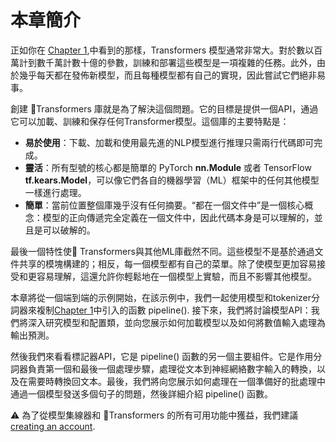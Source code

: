 # 本章簡介

<CourseFloatingBanner
    chapter={2}
    classNames="absolute z-10 right-0 top-0"
/>

正如你在 [Chapter 1](/course/chapter1),中看到的那樣，Transformers 模型通常非常大。對於數以百萬計到數千萬計數十億的參數，訓練和部署這些模型是一項複雜的任務。此外，由於幾乎每天都在發佈新模型，而且每種模型都有自己的實現，因此嘗試它們絕非易事。

創建 🤗Transformers 庫就是為了解決這個問題。它的目標是提供一個API，通過它可以加載、訓練和保存任何Transformer模型。這個庫的主要特點是：
-  **易於使用**：下載、加載和使用最先進的NLP模型進行推理只需兩行代碼即可完成。
- **靈活**：所有型號的核心都是簡單的 PyTorch **nn.Module** 或者 TensorFlow **tf.kears.Model**，可以像它們各自的機器學習（ML）框架中的任何其他模型一樣進行處理。
- **簡單**：當前位置整個庫幾乎沒有任何摘要。“都在一個文件中”是一個核心概念：模型的正向傳遞完全定義在一個文件中，因此代碼本身是可以理解的，並且是可以破解的。

最後一個特性使🤗 Transformers與其他ML庫截然不同。這些模型不是基於通過文件共享的模塊構建的；相反，每一個模型都有自己的菜單。除了使模型更加容易接受和更容易理解，這還允許你輕鬆地在一個模型上實驗，而且不影響其他模型。

本章將從一個端到端的示例開始，在該示例中，我們一起使用模型和tokenizer分詞器來複制[Chapter 1](/course/chapter1)中引入的函數 pipeline(). 接下來，我們將討論模型API：我們將深入研究模型和配置類，並向您展示如何加載模型以及如何將數值輸入處理為輸出預測。

然後我們來看看標記器API，它是 pipeline() 函數的另一個主要組件。它是作用分詞器負責第一個和最後一個處理步驟，處理從文本到神經網絡數字輸入的轉換，以及在需要時轉換回文本。最後，我們將向您展示如何處理在一個準備好的批處理中通過一個模型發送多個句子的問題，然後詳細介紹 pipeline() 函數。

<Tip>
⚠️ 為了從模型集線器和 🤗Transformers 的所有可用功能中獲益，我們建議<a href="https://huggingface.co/join">creating an account</a>.
</Tip>